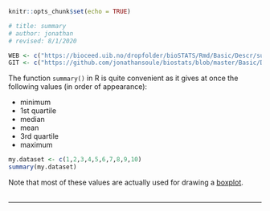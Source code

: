 ```r
knitr::opts_chunk$set(echo = TRUE)

# title: summary
# author: jonathan
# revised: 8/1/2020 

WEB <- c("https://bioceed.uib.no/dropfolder/bioSTATS/Rmd/Basic/Descr/summary.html")
GIT <- c("https://github.com/jonathansoule/biostats/blob/master/Basic/Descr/summary.Rmd")
```

The function `summary()` in R is quite convenient as it gives at once the following values (in order of appearance):

+ minimum
+ 1st quartile
+ median
+ mean
+ 3rd quartile
+ maximum

```r
my.dataset <- c(1,2,3,4,5,6,7,8,9,10)
summary(my.dataset)
```

Note that most of these values are actually used for drawing a [boxplot](https://biostats.w.uib.no/7-boxplot/){target="_blank"}.
<br/><br/>

***
<!-- UNCOMMENT TO ACTIVATE
Get the Rmarkdown file corresponding to this page on [GitHub](`r GIT`){target="_blank"}.
-->
